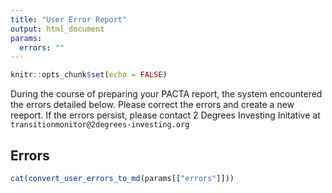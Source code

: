 ```yaml
---
title: "User Error Report"
output: html_document
params:
  errors: ""
---
```


```r
knitr::opts_chunk$set(echo = FALSE)
```

During the course of preparing your PACTA report, the system encountered the errors detailed below. Please correct the errors and create a new reeport. If the errors persist, please contact 2 Degrees Investing Initative at `transitionmonitor@2degrees-investing.org`

## Errors

```r
cat(convert_user_errors_to_md(params[["errors"]]))
```
